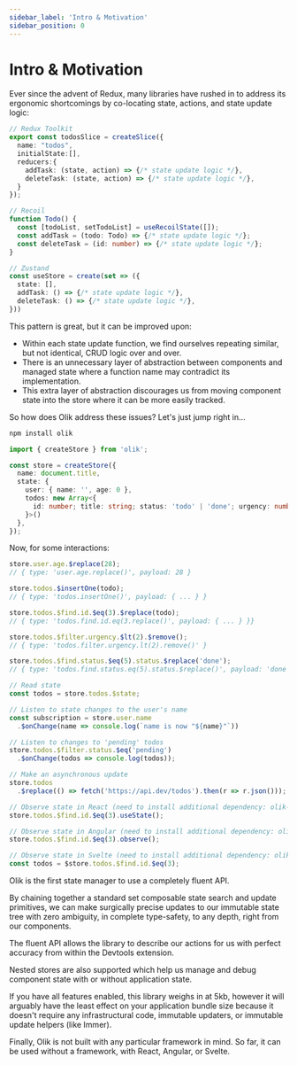 ```yaml
---
sidebar_label: 'Intro & Motivation'
sidebar_position: 0
---
```


# Intro & Motivation

Ever since the advent of Redux, many libraries have rushed in to address its ergonomic shortcomings by co-locating state, actions, and state update logic:

```ts
// Redux Toolkit
export const todosSlice = createSlice({
  name: "todos",
  initialState:[],
  reducers:{
    addTask: (state, action) => {/* state update logic */},
    deleteTask: (state, action) => {/* state update logic */},
  }
});

// Recoil
function Todo() {
  const [todoList, setTodoList] = useRecoilState([]);
  const addTask = (todo: Todo) => {/* state update logic */};
  const deleteTask = (id: number) => {/* state update logic */};
}

// Zustand
const useStore = create(set => ({
  state: [],
  addTask: () => {/* state update logic */},
  deleteTask: () => {/* state update logic */},
}))
```

This pattern is great, but it can be improved upon:  
* Within each state update function, we find ourselves repeating similar, but not identical, CRUD logic over and over.
* There is an unnecessary layer of abstraction between components and managed state where a function name may contradict its implementation.
* This extra layer of abstraction discourages us from moving component state into the store where it can be more easily tracked.

So how does Olik address these issues? Let's just jump right in…

```bash
npm install olik
```
```ts
import { createStore } from 'olik';

const store = createStore({
  name: document.title,
  state: {
    user: { name: '', age: 0 },
    todos: new Array<{
      id: number; title: string; status: 'todo' | 'done'; urgency: number;
    }>()
  },
});
```

Now, for some interactions:

```ts
store.user.age.$replace(28);
// { type: 'user.age.replace()', payload: 28 }
```
```ts
store.todos.$insertOne(todo);
// { type: 'todos.insertOne()', payload: { ... } }
```
```ts
store.todos.$find.id.$eq(3).$replace(todo);
// { type: 'todos.find.id.eq(3.replace()', payload: { ... } }}
```
```ts
store.todos.$filter.urgency.$lt(2).$remove();
// { type: 'todos.filter.urgency.lt(2).remove()' }
```
```ts
store.todos.$find.status.$eq(5).status.$replace('done');
// { type: 'todos.find.status.eq(5).status.$replace()', payload: 'done' }
```
```ts
// Read state
const todos = store.todos.$state;
```
```ts
// Listen to state changes to the user's name
const subscription = store.user.name
  .$onChange(name => console.log(`name is now "${name}"`))
```
```ts
// Listen to changes to 'pending' todos
store.todos.$filter.status.$eq('pending')
  .$onChange(todos => console.log(todos));
```
```ts
// Make an asynchronous update
store.todos
  .$replace(() => fetch('https://api.dev/todos').then(r => r.json()));
```
```ts
// Observe state in React (need to install additional dependency: olik-react)
store.todos.$find.id.$eq(3).useState();
```
```ts
// Observe state in Angular (need to install additional dependency: olik-ng)
store.todos.$find.id.$eq(3).observe();
```
```ts
// Observe state in Svelte (need to install additional dependency: olik-svelte)
const todos = $store.todos.$find.id.$eq(3);
```

Olik is the first state manager to use a completely fluent API. 

By chaining together a standard set composable state search and update primitives, we can make surgically precise updates to our immutable state tree with zero ambiguity, in complete type-safety, to any depth, right from our components.  

The fluent API allows the library to describe our actions for us with perfect accuracy from within the Devtools extension.  

Nested stores are also supported which help us manage and debug component state with or without application state.  

If you have all features enabled, this library weighs in at 5kb, however it will arguably have the least effect on your application bundle size because it doesn't require any infrastructural code, immutable updaters, or immutable update helpers (like Immer).  

Finally, Olik is not built with any particular framework in mind. So far, it can be used without a framework, with React, Angular, or Svelte.  
